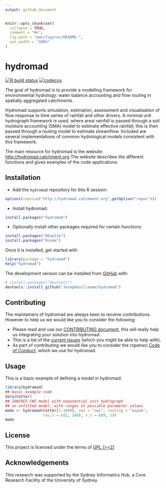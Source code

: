 ```yaml
---
output: github_document
---
```


<!-- README.md is generated from README.Rmd. Please edit that file -->

```r
knitr::opts_chunk$set(
  collapse = TRUE,
  comment = "#>",
  fig.path = "man/figures/README-",
  out.width = "100%"
)
```

# hydromad

<!-- badges: start -->
[![R build status](https://github.com/josephguillaume/hydromad/workflows/R-CMD-check/badge.svg)](https://github.com/josephguillaume/hydromad/actions)
[![codecov](https://codecov.io/gh/josephguillaume/hydromad/branch/master/graph/badge.svg)](https://codecov.io/gh/josephguillaume/hydromad)
<!-- badges: end -->

The goal of hydromad is to provide a modelling framework for environmental hydrology: water balance accounting and flow routing in spatially aggregated catchments. 
  
Hydromad supports simulation, estimation, assessment and visualisation of flow response to time series of rainfall and other drivers. A minimal unit hydrograph framework is used, where areal rainfall is passed through a soil moisture accounting (SMA) model to estimate effective rainfall; this is then passed through a routing model to estimate streamflow. Included are several implementations of common hydrological models consistent with this framework.

The main resource for hydromad is the website: [http://hydromad.catchment.org](http://hydromad.catchment.org)
The website describes the different functions and gives examples of the code applications.

## Installation

<!--- You can install the released version of hydromad from [CRAN](https://CRAN.R-project.org) with:

``` r
install.packages("hydromad")
```
--->
* Add the `hydromad` repository for this R session:
```r
options(repos=c("http://hydromad.catchment.org",getOption("repos")))
```
* Install hydromad:
``` r
install.packages("hydromad")
``` 

* Optionally install other packages required for certain functions:
``` r
install.packages("DEoptim")
install.packages("dream")
``` 

Once it is installed, get started with

``` r   
library(package = "hydromad")
help("hydromad")
```  

The development version can be installed from [GitHub](https://github.com/) with:

``` r  
# install.packages("devtools")
devtools::install_github("JosephGuillaume/hydromad")
```

## Contributing

The maintainers of hydromad are always keen to receive contributions. However to help us we would like you to consider the following:

* Please read and use our [CONTRIBUTING document](https://github.com/josephguillaume/hydromad/blob/master/docs/CONTRIBUTING.md), this will really help us integrating your solution into hydromad.  
* This is a list of the [current issues](https://github.com/josephguillaume/hydromad/issues) (which you might be able to help with).  
* As part of contributing we would like you to consider the ropensci [Code of Conduct](https://ropensci.org/code-of-conduct/), which we use for hydromad. 


## Usage

This is a basic example of defining a model in hydromad:

```r
library(hydromad)
## basic example code
data(Cotter)
## IHACRES CWI model with exponential unit hydrograph
## an unfitted model, with ranges of possible parameter values
modx <- hydromad(Cotter[1:1000], sma = "cwi", routing = "expuh",
                 tau_s = c(2, 100), v_s = c(0, 1))
modx
```

## License

This project is licensed under the terms of [GPL (>=2)](https://github.com/josephguillaume/hydromad/blob/master/DESCRIPTION)


## Acknowledgements

This research was supported by the Sydney Informatics Hub, a Core Research Facility of the University of Sydney.
